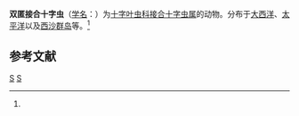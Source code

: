 {{Speciesbox
| taxon = Zygostaurus amphitectus
| binomial_authority = ([[恩斯特·海克尔|Haeckel]], 1887)<ref name='id8946'>{{cite web| url =http://www.bioinfo.cn/db05/BjdwSpecies.php?action=view&id=8946| title =双匿接合十字虫| work =《中国动物物种编目数据库》| publisher =中国科学院微生物研究所| author =中国科学院动物研究所| accessdate =2009-04-16| deadurl =yes| archiveurl =https://web.archive.org/web/20160305010242/http://www.bioinfo.cn/db05/BjdwSpecies.php?action=view&id=8946| archivedate =2016-03-05}}</ref>
}}

'''双匿接合十字虫'''（[[学名|学名]]：{{lang|la|''Zygostaurus amphitectus''}}）为[[十字叶虫科|十字叶虫科]][[接合十字虫属|接合十字虫属]]的动物。分布于[[大西洋|大西洋]]、[[太平洋|太平洋]]以及[[西沙群岛|西沙群岛]]等。<ref name='id8946'/>

== 参考文献 ==
{{reflist}}

{{放射虫小作品}}
{{Taxonbar}}

[[Category:接合十字虫属|S]]
[[Category:1887年描述的动物|S]]